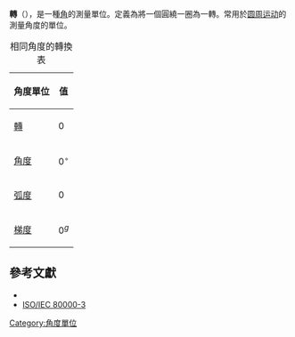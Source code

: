 '''轉'''（{{lang-en|Turn}}），是一種[[角|角]]的測量單位。定義為將一個圓繞一圈為一轉。常用於[[圆周运动|圆周运动]]的測量角度的單位。

{|class = "wikitable" width=45% style="text-align: center; vertical-align: middle"
|+ 相同角度的轉換表
! 角度單位 !! colspan=8 | 值
|-
! [[轉_(角)|轉]]
| <math>0</math>
| <math>\frac{1}{12}</math>
| <math>\frac{1}{8}</math>
| <math>\frac{1}{6}</math>
| <math>\frac{1}{4}</math>
| <math>\frac{1}{2}</math>
| <math>\frac{3}{4}</math>
| <math>1</math>
|-
! [[角度|角度]]
| <math>0^{\circ}</math>
| <math>30^{\circ}</math>
| <math>45^{\circ}</math>
| <math>60^{\circ}</math>
| <math>90^{\circ}</math>
| <math>180^{\circ}</math>
| <math>270^{\circ}</math>
| <math>360^{\circ}</math>
|-
! [[弧度|弧度]]
| <math>0</math> 
| <math>\frac{\pi}{6}</math>
| <math>\frac{\pi}{4}</math>
| <math>\frac{\pi}{3}</math>
| <math>\frac{\pi}{2}</math>
| <math>\pi</math>
| <math>\frac{3\pi}{2}</math>
| <math>2\pi</math>
|-
! [[梯度_(角)|梯度]]
| <math>0^g</math>
| <math>33\frac{1}{3}^g</math>
| <math>50^g</math>
| <math>66\frac{2}{3}^g</math>
| <math>100^g</math>
| <math>200^g</math>
| <math>300^g</math>
| <math>400^g</math>
|}

==參考文獻==
<div class="references-small">
<references></references>
</div>
*{{link-en|ISO 31-1}}
*[[ISO/IEC_80000-3|ISO/IEC 80000-3]]

{{geometry-stub}}
[[Category:角度單位|Category:角度單位]]